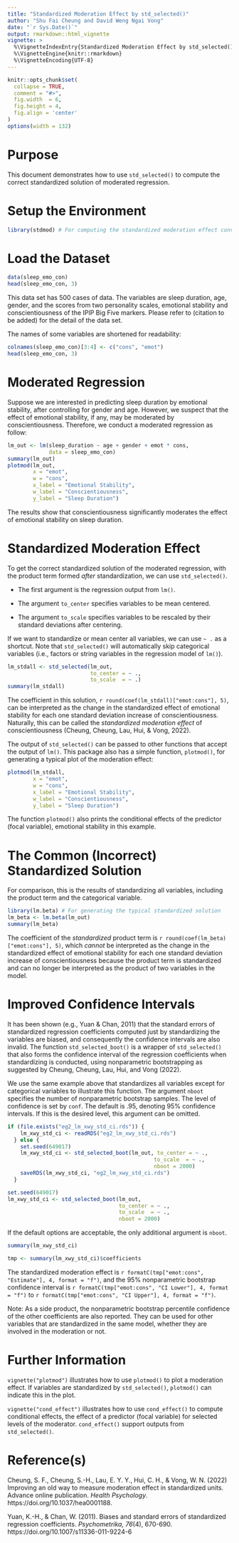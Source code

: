 ```yaml
---
title: "Standardized Moderation Effect by std_selected()"
author: "Shu Fai Cheung and David Weng Ngai Vong"
date: "`r Sys.Date()`"
output: rmarkdown::html_vignette
vignette: >
  %\VignetteIndexEntry{Standardized Moderation Effect by std_selected()}
  %\VignetteEngine{knitr::rmarkdown}
  %\VignetteEncoding{UTF-8}
---
```


```r
knitr::opts_chunk$set(
  collapse = TRUE,
  comment = "#>",
  fig.width  = 6,
  fig.height = 4,
  fig.align = 'center'
)
options(width = 132)
```

# Purpose

This document demonstrates how to use `std_selected()` to compute the correct
standardized solution of moderated regression.

# Setup the Environment

```r
library(stdmod) # For computing the standardized moderation effect conveniently
```

# Load the Dataset

```r
data(sleep_emo_con)
head(sleep_emo_con, 3)
```

This data set has 500 cases of data. The variables are sleep duration, age, gender,
and the scores from two personality scales, emotional stability and
conscientiousness of the IPIP Big Five markers. Please refer to
(citation to be added) for the detail of the data set.

The names of some variables are shortened for readability:

```r
colnames(sleep_emo_con)[3:4] <- c("cons", "emot")
head(sleep_emo_con, 3)
```


# Moderated Regression

Suppose we are interested in predicting sleep duration by emotional stability,
after controlling for gender and age. However, we suspect that the effect of
emotional stability, if any, may be moderated by conscientiousness. Therefore,
we conduct a moderated regression as follow:

```r
lm_out <- lm(sleep_duration ~ age + gender + emot * cons,
             data = sleep_emo_con)
summary(lm_out)
plotmod(lm_out,
        x = "emot",
        w = "cons",
        x_label = "Emotional Stability",
        w_label = "Conscientiousness",
        y_label = "Sleep Duration")
```

The results show that conscientiousness significantly moderates the effect of
emotional stability on sleep duration.

# Standardized Moderation Effect

To get the correct standardized solution of the moderated regression, with the
product term formed *after* standardization, we can use `std_selected()`.

- The first argument is the regression output from `lm()`. 

- The argument `to_center` specifies variables to be mean
  centered. 

- The argument `to_scale` specifies variables to be rescaled
  by their standard deviations after centering.

If we want to standardize or mean center all variables, we can use `~ .` as a
shortcut. Note that `std_selected()` will  automatically skip categorical
variables (i.e., factors or string variables in the regression model of `lm()`).

```r
lm_stdall <- std_selected(lm_out,
                          to_center = ~ .,
                          to_scale  = ~ .)
summary(lm_stdall)
```

The coefficient in this solution, 
`r round(coef(lm_stdall)["emot:cons"], 5)`,
can be interpreted as the change in the standardized effect of
emotional stability for each one standard deviation increase of
conscientiousness. Naturally, this can be called the
*standardized moderation effect* of conscientiousness
(Cheung, Cheung, Lau, Hui, & Vong, 2022).

The output of `std_selected()` can be passed to other functions that accept the
output of `lm()`. This package also has a simple function,
`plotmod()`, for generating a typical plot of the moderation effect:

```r
plotmod(lm_stdall,
        x = "emot",
        w = "cons",
        x_label = "Emotional Stability",
        w_label = "Conscientiousness",
        y_label = "Sleep Duration")
```

The function `plotmod()` also prints the conditional effects of the predictor
(focal variable), emotional stability in this example.

# The Common (Incorrect) Standardized Solution

For comparison, this is the results of standardizing all variables, including
the product term and the categorical variable.

```r
library(lm.beta) # For generating the typical standardized solution
lm_beta <- lm.beta(lm_out)
summary(lm_beta)
```

The coefficient of the *standardized* product term is
`r round(coef(lm_beta)["emot:cons"], 5)`, which
*cannot* be interpreted as the change in the standardized effect of
emotional stability for each one standard deviation increase of
conscientiousness because the product term is standardized and can no longer
be interpreted as the product of two variables in the model.

# Improved Confidence Intervals

It has been shown (e.g., Yuan & Chan, 2011) that the standard errors of
standardized regression coefficients computed just by standardizing the variables
are biased, and consequently the confidence intervals are also invalid. The
function `std_selected_boot()` is a wrapper of `std_selected()` that also
forms the confidence interval of the regression coefficients when standardizing
is conducted, using nonparametric bootstrapping as suggested by
Cheung, Cheung, Lau, Hui, and Vong (2022).

We use the same example above that standardizes all variables except for
categorical variables to illustrate this function. The argument `nboot`
specifies the number of nonparametric bootstrap samples.
The level of confidence is set by `conf`. The default is .95, denoting 95%
confidence intervals. If this is the desired level, this argument can be
omitted.

```r
if (file.exists("eg2_lm_xwy_std_ci.rds")) {
    lm_xwy_std_ci <- readRDS("eg2_lm_xwy_std_ci.rds")
  } else {
    set.seed(649017)
    lm_xwy_std_ci <- std_selected_boot(lm_out, to_center = ~ .,
                                              to_scale  = ~ .,
                                              nboot = 2000)
    saveRDS(lm_xwy_std_ci, "eg2_lm_xwy_std_ci.rds")
  }
```

```r
set.seed(649017)
lm_xwy_std_ci <- std_selected_boot(lm_out,
                                   to_center = ~ .,
                                   to_scale  = ~ .,
                                   nboot = 2000)
```

If the default options are acceptable, the only additional argument is `nboot`.

```r
summary(lm_xwy_std_ci)
```

```r
tmp <- summary(lm_xwy_std_ci)$coefficients
```

The standardized moderation effect is 
`r formatC(tmp["emot:cons", "Estimate"], 4, format = "f")`,
and the 95% nonparametric bootstrap confidence interval is
`r formatC(tmp["emot:cons", "CI Lower"], 4, format = "f")` to
`r formatC(tmp["emot:cons", "CI Upper"], 4, format = "f")`.

Note: As a side product, the nonparametric bootstrap percentile confidence of the other
coefficients are also reported. They can be used for other variables that are
standardized in the same model, whether they are involved in the moderation or not.

# Further Information

`vignette("plotmod")` illustrates how to use `plotmod()` to plot a moderation
effect. If variables are standardized by `std_selected()`, `plotmod()` can
indicate this in the plot.

`vignette("cond_effect")` illustrates how to use `cond_effect()` to compute
conditional effects, the effect of a predictor (focal variable) for selected
levels of the moderator.
`cond_effect()` support outputs from `std_selected()`.

# Reference(s)

Cheung, S. F., Cheung, S.-H., Lau, E. Y. Y., Hui, C. H., & Vong, W. N. (2022)
Improving an old way to measure moderation effect in standardized units.
Advance online publication. *Health Psychology*. https://doi.org/10.1037/hea0001188.

Yuan, K.-H., & Chan, W. (2011). Biases and standard errors of standardized
regression coefficients. *Psychometrika, 76*(4), 670-690.
https://doi.org/10.1007/s11336-011-9224-6
